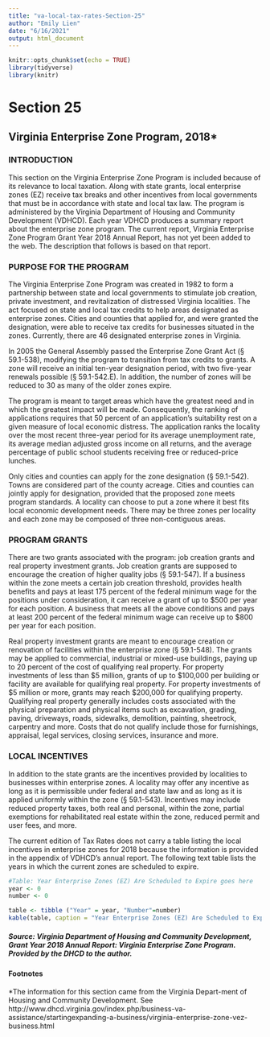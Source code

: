 ```yaml
---
title: "va-local-tax-rates-Section-25"
author: "Emily Lien"
date: "6/16/2021"
output: html_document
---
```


```r
knitr::opts_chunk$set(echo = TRUE)
library(tidyverse)
library(knitr)
```

# Section 25

## Virginia Enterprise Zone Program, 2018*

### INTRODUCTION
This  section  on  the  Virginia  Enterprise  Zone  Program  is  included because of its relevance to local taxation. Along with  state  grants,  local  enterprise  zones  (EZ)  receive  tax  breaks  and  other  incentives  from  local  governments  that  must  be  in  accordance  with  state  and  local  tax  law.  The  program  is  administered  by  the  Virginia  Department  of  Housing  and  Community  Development  (VDHCD).  Each  year VDHCD produces a summary report about the enterprise zone program. The current report, Virginia Enterprise Zone Program Grant Year 2018 Annual Report, has not yet been added to the web. The description that follows is based on that report.

### PURPOSE FOR THE PROGRAM
The Virginia Enterprise Zone Program was created in 1982 to form a partnership between state and local governments to stimulate job creation, private investment, and revitalization of distressed Virginia localities. The act focused on state and local tax credits to help areas designated as enterprise zones. Cities and counties that applied for, and were granted the designation, were able to receive tax credits for businesses situated  in  the  zones.  Currently,  there  are  46  designated  enterprise zones in Virginia.

In  2005  the  General  Assembly  passed  the  Enterprise  Zone  Grant  Act  (§  59.1-538),  modifying  the  program  to  transition from tax credits to grants. A zone will receive an initial ten-year designation period, with two five-year renewals possible (§ 59.1-542.E). In addition, the number of zones will be reduced to 30 as many of the older zones expire.

The program is meant to target areas which have the greatest need and in which the greatest impact will be made. Consequently, the ranking of applications requires that 50 percent of an application’s suitability rest on a given measure of local economic distress. The application ranks the locality over the most recent three-year period for its average unemployment  rate,  its  average  median  adjusted  gross  income  on all returns, and the average percentage of public school students receiving free or reduced-price lunches.

Only  cities  and  counties  can  apply  for  the  zone  designation  (§  59.1-542).  Towns  are  considered  part  of  the  county  acreage.  Cities  and  counties  can  jointly  apply  for  designation, provided that the proposed zone meets program standards. A locality can choose to put a zone where it best fits local economic development needs. There may be three zones per locality and each zone may be composed of three non-contiguous areas.

### PROGRAM GRANTS 
There  are  two  grants  associated  with  the  program:  job  creation grants and real property investment grants. Job creation grants are supposed to encourage the creation of higher quality jobs (§ 59.1-547). If a business within the zone meets a certain job creation threshold, provides health benefits and pays at least 175 percent of the federal minimum wage for the positions under consideration, it can receive a grant of up to \$500 per year for each position. A business that meets all the above conditions and pays at least 200 percent of the federal minimum wage can receive up to $800 per year for each position.

Real property investment grants are meant to encourage creation or renovation of facilities within the enterprise zone (§  59.1-548).  The  grants  may  be  applied  to  commercial,  industrial or mixed-use buildings, paying up to 20 percent of the cost of qualifying real property. For property investments of less than \$5 million, grants of up to \$100,000 per building or facility are available for qualifying real property. For  property  investments  of  \$5  million  or  more,  grants  may  reach  $200,000  for  qualifying  property.  Qualifying  real  property  generally  includes  costs  associated  with  the  physical preparation and physical items such as excavation, grading, paving, driveways, roads, sidewalks, demolition, painting, sheetrock, carpentry and more. Costs that do not qualify  include  those  for  furnishings,  appraisal,  legal  services, closing services, insurance and more.

### LOCAL INCENTIVES
In addition to the state grants are the incentives provided by  localities to businesses within enterprise zones. A locality may offer any incentive as long as it is permissible under federal and state law and as long as it is applied uniformly within the zone (§ 59.1-543). Incentives may include reduced property taxes, both real and personal, within the zone, partial exemptions for rehabilitated real estate within the zone, reduced permit and user fees, and more.

The current edition of Tax Rates does not carry a table listing  the  local  incentives  in  enterprise  zones  for  2018  because  the  information  is  provided  in  the  appendix  of  VDHCD’s annual report. The following text table lists the years in which the current zones are scheduled to expire. 

```r
#Table: Year Enterprise Zones (EZ) Are Scheduled to Expire goes here
year <- 0
number <- 0

table <- tibble ("Year" = year, "Number"=number)
kable(table, caption = "Year Enterprise Zones (EZ) Are Scheduled to Expire")
```
##### Source: Virginia Department of Housing and Community Development, Grant  Year  2018  Annual  Report:  Virginia  Enterprise  Zone  Program. Provided by the DHCD to the author.

#### Footnotes
*The information for this section came from the Virginia Depart-ment  of  Housing  and  Community  Development.  See  http://www.dhcd.virginia.gov/index.php/business-va-assistance/startingexpanding-a-business/virginia-enterprise-zone-vez-business.html